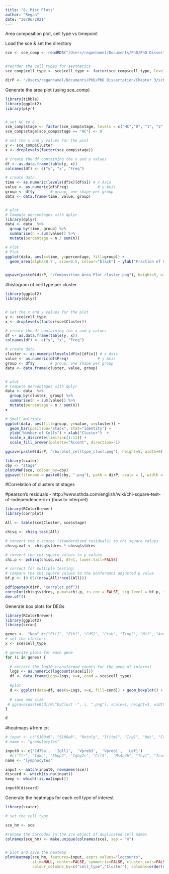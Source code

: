 ```yaml
---
title: "8. Misc Plots"
author: "Regan"
date: "30/06/2021"
---
```


Area composition plot, cell type vs timepoint


Load the sce & set the directory
```r
sce <- sce_comp <- readRDS("/Users/reganhamel/Documents/PhD/PhD Dissertation/Chapter 3/scRNAseq/4. Cellassign/sce.RDS")


#reorder the cell types for aesthetics 
sce_comp$cell_type <- sce$cell_type <- factor(sce_comp$cell_type, levels=c("Neutrophil","Dendritic_Cells","Macrophage","Microglia"))

dirP <- "/Users/reganhamel/Documents/PhD/PhD Dissertation/Chapter 3/scRNAseq/Misc Plots/"
```

Generate the area plot (using sce_comp)
```r
library(tibble)
library(ggplot2)
library(plyr)


# set HC to 0
sce_comp$stage <- factor(sce_comp$stage, levels = c("HC","0", "1", "2", "3", "10", "21"))
sce_comp$stage[sce_comp$stage == "HC"] <- 0

# set the x and y values for the plot
y <- sce_comp$Cluster
x <- droplevels(factor(sce_comp$stage))

# create the df containing the x and y values
df <- as.data.frame(table(y, x))
colnames(df) <- c("y", "x", "Freq")

# create data
time <- as.numeric(levels(df$x)[df$x]) # x Axis
value <- as.numeric(df$Freq)             # y Axis
group <- df$y       # group, one shape per group
data <- data.frame(time, value, group)


# plot
# Compute percentages with dplyr
library(dplyr)
data <- data  %>%
  group_by(time, group) %>%
  summarise(n = sum(value)) %>%
  mutate(percentage = n / sum(n))

# Plot
# Plot
ggplot(data, aes(x=time, y=percentage, fill=group)) + 
  geom_area(alpha=0.7 , size=0.5, colour="black") + ylab("Fraction of Cells") + scale_x_continuous(name ="Day Post-SCI", breaks=c(0,1,2, 3, 10, 21), labels=c("0"="HC","1"="1","2"="2", "3"="3", "10"="10", "21"="21"))+ scale_fill_brewer(palette="Accent", direction=-1)


ggsave(paste0(dirP, "/Composition Area Plot cluster.png"), height=5, width=6)
```

#histogram of cell type per cluster
```r
library(ggplot2)
library(dplyr)


# set the x and y values for the plot
y <- sce$cell_type
x <- droplevels(factor(sce$Cluster))

# create the df containing the x and y values
df <- as.data.frame(table(y, x))
colnames(df) <- c("y", "x", "Freq")

# create data
cluster <- as.numeric(levels(df$x)[df$x]) # x Axis
value <- as.numeric(df$Freq)             # y Axis
group <- df$y       # group, one shape per group
data <- data.frame(cluster, value, group)


# plot
# Compute percentages with dplyr
data <- data  %>%
  group_by(cluster, group) %>%
  summarise(n = sum(value)) %>%
  mutate(percentage = n / sum(n))
x

# Small multiple
ggplot(data, aes(fill=group, y=value, x=cluster)) + 
  geom_bar(position="stack", stat="identity") +
  ylab("Number of Cells") + xlab("Cluster")  + 
  scale_x_discrete(limits=c(1:11)) +
  scale_fill_brewer(palette="Accent", direction=-1) 

ggsave(paste0(dirP, "/barplot_celltype_clust.png"), height=5, width=6)

```

```r
library(scater)
cby <- "stage"
plotUMAP(sce, colour_by=cby)
ggsave(filename = paste0(cby, ".png"), path = dirP, scale = 1, width = 8, height = 8,  dpi = 300, limitsize = TRUE)

```
#Correlation of clusters bt stages


#pearson's residuals
- http://www.sthda.com/english/wiki/chi-square-test-of-independence-in-r (how to interpret)
```r
library(RColorBrewer)
library(corrplot)

All <- table(sce$Cluster, sce$stage)

chisq <- chisq.test(All)

# convert the z-scores (standardized residuals) to chi square values
chisq.val <- chisq$stdres * chisq$stdres

# convert the chi square values to p values
chi.p <- pchisq(chisq.val, df=1, lower.tail=FALSE) 

# correct for multiple testing:
# compare the chi square values to the bonferonni adjusted p value
bf.p <- (0.05/(nrow(All)*ncol(All)))

pdf(paste0(dirP, "corrplot.pdf"))
corrplot(chisq$stdres, p.mat=chi.p, is.cor = FALSE, sig.level = bf.p, tl.col = "black", method="color", cl.length =10, insig = "blank")
dev.off()
```

Generate box plots for DEGs
```r
library(RColorBrewer)
library(ggplot2)
library(scran)

genes <-  "Ngp" #c("Ftl1", "Fth1", "Cd52", "Ctsb", "Timp2", "Mif", "Anxa5")
# set the clusters
x <- sce$cell_type

# generate plots for each gene
for (i in genes) {
  
  # extract the log10-transformed counts for the gene of interest
  logs <- as.numeric(logcounts(sce[i]))
  df <- data.frame(Logs=logs, x=x, cond = sce$cell_type)
  
  #plot
  d <- ggplot(data=df, aes(y=Logs, x=x, fill=cond)) + geom_boxplot() + ggtitle(i) + theme(plot.title=element_text(hjust=0.5), axis.text.x=element_text(angle=45, hjust=1)) + ylab("log10 UMI Counts") + scale_fill_manual(values=c("lightblue", brewer.pal(11,"RdYlGn"),"#003319","black", "grey50", "grey50"))  + xlab("Cluster") 
  
  # save and size
 # ggsave(paste0(dirM,"byClust -", i, ".png"), scale=1, height=3, width=4)
}

d
```

#heatmaps
#from txt
```r

# input <- c("S100a9", "S100a8", "Retnlg", "Ifitm1", "Irg1", "Hdc", "Cxcr2", "Mxd1")
# name <- "granulocytes"

input0 <- c('Cd79a',  'Igll1',  'Vpreb3',  'Vpreb1',  'Lef1')
  #c("Ttr", "Igkc", "Ebpp2", "Ighg2c", "Ccl5",  "Ms4a4b", "Thy1", "Icos", "Trbc1", 'Trbc2', "Gzma", "Ccl5", "Prss34", "Ly6c2", "Vim", "Mpo")
name <- "lymphocytes"

input <- match(input0, rownames(sce))
discard <- which(is.na(input))
keep <- which(!is.na(input))

input0[discard]
```

Generate the heatmaps for each cell type of interest 
```r
library(scater)

# set the cell type

sce_hm <- sce

#rename the barcodes in the sce object of duplicated cell names
colnames(sce_hm) <- make.unique(colnames(sce), sep = "X")


# plot and save the heatmap
plotHeatmap(sce_hm, features=input, exprs_values="logcounts", 
            zlim=NULL, center=FALSE, symmetric=FALSE, cluster_cols=FALSE,cluster_rows=T,
            colour_columns_by=c("cell_type","Cluster"), columns=order(sce_hm$cell_type), main= paste(name), fontsize_row=5, fontsize_col=0.2, treeheight_col=40, file=paste0(dirP, name, ".png"))  #cellheight=4, cellwidth=0.03,
```

